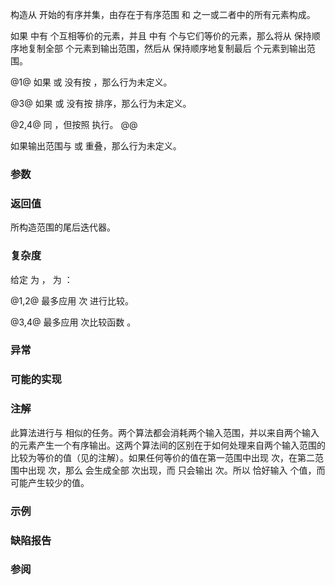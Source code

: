 {{cpp/title|set_union}}
{{cpp/algorithm/navbar}}
{{dcl begin}}
{{dcl header|algorithm}}
{{dcla|num=1|notes={{mark constexpr since c++20}}|
template&lt; class InputIt1, class InputIt2, class OutputIt &gt;
OutputIt set_union( InputIt1 first1, InputIt1 last1,
                    InputIt2 first2, InputIt2 last2,
                    OutputIt d_first );
}}
{{dcl|num=2|since=c++17|
template&lt; class ExecutionPolicy,
          class ForwardIt1, class ForwardIt2, class ForwardIt3 &gt;
ForwardIt3 set_union( ExecutionPolicy&amp;&amp; policy,
                      ForwardIt1 first1, ForwardIt1 last1,
                      ForwardIt2 first2, ForwardIt2 last2,
                      ForwardIt3 d_first );
}}
{{dcla|num=3|notes={{mark constexpr since c++20}}|
template&lt; class InputIt1, class InputIt2,
          class OutputIt, class Compare &gt;
OutputIt set_union( InputIt1 first1, InputIt1 last1,
                    InputIt2 first2, InputIt2 last2,
                    OutputIt d_first, Compare comp );
}}
{{dcl|num=4|since=c++17|
template&lt; class ExecutionPolicy,
          class ForwardIt1, class ForwardIt2,
          class ForwardIt3, class Compare &gt;
ForwardIt3 set_union( ExecutionPolicy&amp;&amp; policy,
                      ForwardIt1 first1, ForwardIt1 last1,
                      ForwardIt2 first2, ForwardIt2 last2,
                      ForwardIt3 d_first, Compare comp );
}}
{{dcl end}}

构造从 {{c|d_first}} 开始的有序并集，由存在于有序范围 {{range|first1|last1}} 和 {{range|first2|last2}} 之一或二者中的所有元素构成。

如果 {{range|first1|last1}} 中有 {{c|m}} 个互相等价的元素，并且 {{range|first2|last2}} 中有 {{c|n}} 个与它们等价的元素，那么将从 {{range|first1|last1}} 保持顺序地复制全部 {{c|m}} 个元素到输出范围，然后从 {{range|first2|last2}} 保持顺序地复制最后 {{c|std::max(n - m, 0)}} 个元素到输出范围。

@1@ 如果 {{range|first1|last1}} 或 {{range|first2|last2}} 没有按 {{rev inl|until=c++20|{{c/core|operator&lt;}}}}{{rev inl|since=c++20|{{c|std::less{}&lt;!----&gt;}}}} {{rlp|/#要求|排序}}，那么行为未定义。

@3@ 如果 {{range|first1|last1}} 或 {{range|first2|last2}} 没有按 {{c|comp}} 排序，那么行为未定义。

@2,4@ 同 {{v|1,3}}，但按照 {{c|policy}} 执行。
@@ {{cpp/algorithm/parallel overload precondition|plural=yes}}

如果输出范围与 {{range|first1|last1}} 或 {{range|first2|last2}} 重叠，那么行为未定义。

===参数===
{{par begin}}
{{par range|first1|last1|3=|range=第一个输入的有序}}
{{par range|first2|last2|3=|range=第二个输入的有序}}
{{par|d_first|输出范围的起始}}
{{par exec pol}}
{{par cmp ord|comp|p1=InputIt1|p2=InputIt2}} 
{{par hreq}}
{{par req named|InputIt1, InputIt2|InputIterator}}
{{par req named|ForwardIt1, ForwardIt2, ForwardIt3|ForwardIterator}}
{{par req named|OutputIt|OutputIterator}}
{{par req named|Compare|Compare}}
{{par end}}

===返回值===
所构造范围的尾后迭代器。

===复杂度===
给定 {{mathjax-or|\(\scriptsize N_1\)|N{{su|b=1}}}} 为 {{c|std::distance(first1, last1)}}，{{mathjax-or|\(\scriptsize N_2\)|N{{su|b=2}}}} 为 {{c|std::distance(first2, last2)}}：

@1,2@ 最多应用 {{mathjax-or|\(\scriptsize 2 \cdot (N_1+N_2)-1\)|2⋅(N{{su|b=1}}+N{{su|b=2}})-1}} 次 {{rev inl|until=c++20|{{c/core|operator&lt;}}}}{{rev inl|since=c++20|{{c|std::less{}&lt;!----&gt;}}}} 进行比较。

@3,4@ 最多应用 {{mathjax-or|\(\scriptsize 2 \cdot (N_1+N_2)-1\)|2⋅(N{{su|b=1}}+N{{su|b=2}})-1}} 次比较函数 {{c|comp}}。

===异常===
{{cpp/algorithm/parallel exceptions reporting behavior|singular=no}}

===可能的实现===
{{eq impl
|title1=set_union (1)|ver1=1|1=
template&lt;class InputIt1, class InputIt2, class OutputIt&gt;
OutputIt set_union(InputIt1 first1, InputIt1 last1,
                   InputIt2 first2, InputIt2 last2, OutputIt d_first)
{
    for (; first1 != last1; ++d_first)
    {
        if (first2 == last2)
            return std::copy(first1, last1, d_first);
        
        if (*first2 &lt; *first1)
            *d_first = *first2++;
        else
        {
            *d_first = *first1;
            if (!(*first1 &lt; *first2))
                ++first2;
            ++first1;
        }
    }
    return std::copy(first2, last2, d_first);
}
|title2=set_union (3)|ver2=3|2=
template&lt;class InputIt1, class InputIt2, class OutputIt, class Compare&gt;
OutputIt set_union(InputIt1 first1, InputIt1 last1,
                   InputIt2 first2, InputIt2 last2, OutputIt d_first, Compare comp)
{
    for (; first1 != last1; ++d_first)
    {
        if (first2 == last2)
            // 结束第二个范围，包含第一个范围的剩余：
            return std::copy(first1, last1, d_first);
        
        if (comp(*first2, *first1))
            *d_first = *first2++;
        else
        {
            *d_first = *first1;
            if (!comp(*first1, *first2)) // 等价 =&gt; 不需要包含 *first2.
                ++first2;
            ++first1;
        }
    }
    // 结束第二个范围，包含第二个范围的剩余：
    return std::copy(first2, last2, d_first);
}
}}

===注解===
此算法进行与 {{lc|std::merge}} 相似的任务。两个算法都会消耗两个输入范围，并以来自两个输入的元素产生一个有序输出。这两个算法间的区别在于如何处理来自两个输入范围的比较为等价的值（见{{named req|LessThanComparable|可比较小于}}的注解）。如果任何等价的值在第一范围中出现 {{c|n}} 次，在第二范围中出现 {{c|m}} 次，那么 {{lc|std::merge}} 会生成全部 {{c|n + m}} 次出现，而 {{tt|std::set_union}} 只会输出 {{c|std::max(n, m)}} 次。所以 {{lc|std::merge}} 恰好输入 {{c|std::distance(first1, last1) + std::distance(first2, last2)}} 个值，而 {{tt|std::set_union}} 可能产生较少的值。

===示例===
{{example
|code=
#include &lt;algorithm&gt;
#include &lt;iostream&gt;
#include &lt;iterator&gt;
#include &lt;vector&gt;

void println(const std::vector&lt;int&gt;&amp; v)
{
    for (int i : v)
        std::cout &lt;&lt; i &lt;&lt; ' ';
    std::cout &lt;&lt; '\n';
}

int main()
{
    std::vector&lt;int&gt; v1, v2, dest;
    
    v1 = {1, 2, 3, 4, 5};
    v2 = {3, 4, 5, 6, 7};
    
    std::set_union(v1.cbegin(), v1.cend(),
                   v2.cbegin(), v2.cend(),
                   std::back_inserter(dest));
    println(dest);
    
    dest.clear();
    
    v1 = {1, 2, 3, 4, 5, 5, 5};
    v2 = {3, 4, 5, 6, 7};
    
    std::set_union(v1.cbegin(), v1.cend(),
                   v2.cbegin(), v2.cend(),
                   std::back_inserter(dest));
    println(dest);
}
|output=
1 2 3 4 5 6 7 
1 2 3 4 5 5 5 6 7
}}

===缺陷报告===
{{dr list begin}}
{{dr list item|wg=lwg|dr=291|std=C++98|before=未指定如何处理输入范围中等价的值|after=已指定处理方法}}
{{dr list end}}

===参阅===
{{dsc begin}}
{{dsc inc|cpp/algorithm/dsc includes}}
{{dsc inc|cpp/algorithm/dsc merge}}
{{dsc inc|cpp/algorithm/dsc set_difference}}
{{dsc inc|cpp/algorithm/dsc set_intersection}}
{{dsc inc|cpp/algorithm/dsc set_symmetric_difference}}
{{dsc inc|cpp/algorithm/ranges/dsc set_union}}
{{dsc end}}

{{langlinks|de|en|es|fr|it|ja|pt|ru}}